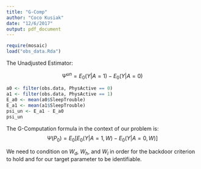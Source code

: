 ```yaml
---
title: "G-Comp"
author: "Coco Kusiak"
date: "12/6/2017"
output: pdf_document
---
```


```r
require(mosaic)
load("obs_data.Rda")
```  

The Unadjusted Estimator:  

$$\Psi^{un} = E_0(Y|A=1) - E_0(Y|A=0)$$

```r
a0 <- filter(obs.data, PhysActive == 0)
a1 <- filter(obs.data, PhysActive == 1)
E_a0 <- mean(a0$SleepTrouble)
E_a1 <- mean(a1$SleepTrouble)
psi_un <- E_a1 - E_a0
psi_un
```


The G-Computation formula in the context of our problem is:  
$$\Psi(P_0) = E_0[E_0(Y|A=1, W) - E_0(Y|A=0,W)]$$  

We need to condition on $W_d$, $W_h$, and $W_l$ in order for the backdoor criterion to hold and for our target parameter to be identifiable.  

```r

```

